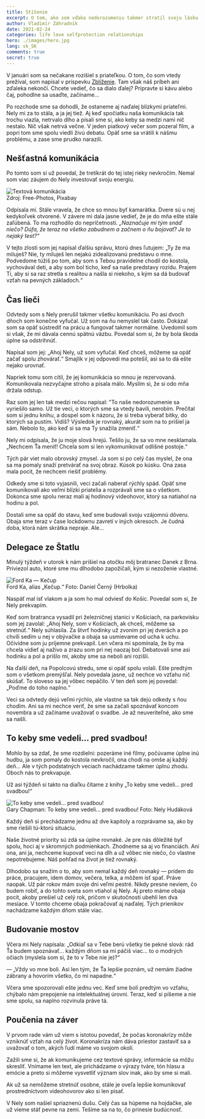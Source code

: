 ```yaml
---
title: Stíšenie
excerpt: O tom, ako som vďaka nedorozumeniu takmer stratil svoju lásku.
author: Vladimír Záhradník
date: 2021-02-24
categories: life love selfprotection relationships
hero: ./images/hero.jpg
lang: sk_SK
comments: true
secret: true
---
```


V januári som sa nečakane rozišiel s priateľkou. O tom, čo som vtedy prežíval, som napísal v príspevku [Zblíženie][come-closer-post]. Tam však náš príbeh ani zďaleka nekončí. Chcete vedieť, čo sa dialo ďalej? Pripravte si kávu alebo čaj, pohodlne sa usaďte, začíname...

Po rozchode sme sa dohodli, že ostaneme aj naďalej blízkymi priateľmi. Nely mi za to stála, a ja jej tiež. Aj keď spočiatku naša komunikácia tak trochu viazla, netrvalo dlho a písali sme si, ako keby sa medzi nami nič nestalo. Nič však netrvá večne. V jeden piatkový večer som pozeral film, a popri tom sme spolu viedli živú debatu. Opäť sme sa vrátili k nášmu problému, a zase sme prudko narazili.

## Nešťastná komunikácia
Po tomto som si už povedal, že tretíkrát do tej istej rieky nevkročím. Nemal som viac záujem do Nely investovať svoju energiu.

<div className="Image__Medium">
  <img src="./images/cell-phone.jpg" alt="Textová komunikácia" />
  <figcaption>Zdroj: Free-Photos, Pixabay</figcaption>
</div>

Odpísala mi. Stále vravela, že chce so mnou byť kamarátka. Dvere sú u nej kedykoľvek otvorené. V závere mi dala jasne vedieť, že je do mňa ešte stále zaľúbená. To ma rozhodilo do nepríčetnosti. *„Naznačuje mi tým snáď niečo? Dúfa, že teraz na všetko zabudnem a začnem o ňu bojovať? Je to nejaký test?“*

V tejto zlosti som jej napísal ďalšiu správu, ktorú dnes ľutujem: „Ty že ma miluješ? Nie, ty miluješ len nejakú zidealizovanú predstavu o mne. Podvedome túžiš po tom, aby som s Tebou pravidelne chodil do kostola, vychovával deti, a aby som bol ticho, keď sa naše predstavy rozídu. Prajem Ti, aby si sa raz stretla s realitou a našla si niekoho, s kým sa dá budovať vzťah na pevných základoch.“

## Čas lieči
Odvtedy som s Nely prerušil takmer všetku komunikáciu. Po asi dvoch dňoch som konečne vyfučal. Už som na ňu nemyslel tak často. Dokázal som sa opäť sústrediť na prácu a fungovať takmer normálne. Uvedomil som si však, že mi dávala cennú spätnú väzbu. Povedal som si, že by bola škoda úplne sa odstrihnúť.

Napísal som jej: „Ahoj Nely, už som vyfučal. Keď chceš, môžeme sa opäť začať spolu zhovárať.“ Smajlík v jej odpovedi ma potešil, asi sa to dá ešte nejako urovnať.

Napriek tomu som cítil, že jej komunikácia so mnou je rezervovaná. Komunikovala nezvyčajne stroho a písala málo. Myslím si, že si odo mňa držala odstup.

Raz som jej len tak medzi rečou napísal: "To naše nedorozumenie sa vyriešilo samo. Už tie veci, o ktorých sme sa vtedy bavili, nerobím. Prečítal som si jednu knihu, a dospel som k názoru, že si treba vyberať bitky, do ktorých sa pustím. Vidíš? Výsledok je rovnaký, akurát som na to prišiel ja sám. Nebolo to, ako keď si sa ma Ty snažila zmeniť.“

Nely mi odpísala, že ju moje slová hrejú. Tešilo ju, že sa vo mne nesklamala. „Nechcem Ťa meniť! Chcela som si len vykomunikovať odlišné postoje.“

Tých pár viet malo obrovský zmysel. Ja som si po celý čas myslel, že ona sa ma pomaly snaží pretvárať na svoj obraz. Kúsok po kúsku. Ona zasa mala pocit, že nechcem riešiť problémy.

Odkedy sme si toto vyjasnili, veci začali naberať rýchly spád. Opäť sme komunikovali ako veľmi blízki priatelia a rozprávali sme sa o všetkom. Dokonca sme spolu neraz mali aj hodinový videohovor, ktorý sa natiahol na hodinu a pol.

Dostali sme sa opäť do stavu, keď sme budovali svoju vzájomnú dôveru. Obaja sme teraz v čase lockdownu zavretí v iných okresoch. Je čudná doba, ktorá nám skrátka nepraje. Ale...

## Delegace ze Štatlu
Minulý týždeň v utorok k nám prišiel na otočku môj bratranec Danek z Brna. Priviezol auto, ktoré sme mu dlhodobo zapožičali, kým si nezoženie vlastné.

<div className="Image__Medium">
  <img src="./images/kecup.jpg" alt="Ford Ka — Kečup" />
  <figcaption>Ford Ka, alias „Kečup.“ Foto: Daniel Černý (Hrbolka)</figcaption>
</div>

Naspäť mal ísť vlakom a ja som ho mal odviesť do Košíc. Povedal som si, že Nely prekvapím.

Keď som bratranca vysadil pri železničnej stanici v Košiciach, na parkovisku som jej zavolal: „Ahoj Nely, som v Košiciach, ak chceš, môžeme sa stretnúť.“ Nely súhlasila. Za štvrť hodinky už zvoním pri jej dverách a po chvíli sedím u nej v obývačke a obaja sa usmievame od ucha k uchu. Očividne som ju príjemne prekvapil. Len včera mi spomínala, že by ma chcela vidieť aj naživo a zrazu som pri nej naozaj bol. Debatovali sme asi hodinku a pol a prišlo mi, akoby sme sa neboli ani rozišli.

Na ďalší deň, na Popolcovú stredu, sme si opäť spolu volali. Ešte predtým som o všetkom premýšľal. Nely povedala jasne, už nechce vo vzťahu nič skúšať. To sloveso sa jej vôbec nepáčilo. V ten deň som jej povedal: „Poďme do toho naplno.“

Veci sa odvtedy dejú veľmi rýchlo, ale vlastne sa tak dejú odkedy s ňou chodím. Ani sa mi nechce veriť, že sme sa začali spoznávať koncom novembra a už začíname uvažovať o svadbe. Je až neuveriteľné, ako sme sa našli.

## To keby sme vedeli... pred svadbou!
Mohlo by sa zdať, že sme rozdielni: pozeráme iné filmy, počúvame úplne inú hudbu, ja som pomaly do kostola nevkročil, ona chodí na omše aj každý deň... Ale v tých podstatných veciach nachádzame takmer úplnú zhodu. Oboch nás to prekvapuje.

Už asi týždeň si takto na diaľku čítame z knihy „To keby sme vedeli... pred svadbou!“

<div className="Image__Medium">
  <img src="./images/things-i-wish-i-knew-before-sk.jpg" alt="To keby sme vedeli... pred svadbou!" />
  <figcaption>Gary Chapman: To keby sme vedeli... pred svadbou! Foto: Nely Hudáková</figcaption>
</div>

Každý deň si prechádzame jednu až dve kapitoly a rozprávame sa, ako by sme riešili tú-ktorú situáciu.

Naše životné priority sú zdá sa úplne rovnaké. Je pre nás dôležité byť spolu, hoci aj v skromných podmienkach. Zhodneme sa aj vo financiách. Ani ona, ani ja, nechceme kupovať veci na dlh a už vôbec nie niečo, čo vlastne nepotrebujeme. Náš pohľad na život je tiež rovnaký.

Dlhodobo sa snažím o to, aby som nemal každý deň rovnaký — prídem do práce, pracujem, idem domov, večera, telka, a môžem ísť spať. Práve naopak. Už pár rokov mám svoje dni veľmi pestré. Nikdy presne neviem, čo budem robiť, a do tohto sveta som vtiahol aj Nely. Aj preto máme obaja pocit, akoby prešiel už celý rok, pričom v skutočnosti ubehli len dva mesiace. V tomto chceme obaja pokračovať aj naďalej. Tých prienikov nachádzame každým dňom stále viac.

## Budovanie mostov
Včera mi Nely napísala: „Odkiaľ sa v Tebe berú všetky tie pekné slová: rád Ťa budem spoznávať... každým dňom sa mi páčiš viac... to o modrých očiach (myslela som si, že to v Tebe nie je)?“

— „Vždy vo mne boli. Asi len tým, že Ťa lepšie poznám, už nemám žiadne zábrany a hovorím všetko, čo mi napadne.“

Včera sme spozorovali ešte jednu vec. Keď sme boli predtým vo vzťahu, chýbalo nám prepojenie na intelektuálnej úrovni. Teraz, keď si píšeme a nie sme spolu, sa naplno rozvinula práve tá.

## Poučenia na záver
V prvom rade vám už viem s istotou povedať, že počas koronakrízy môže vzniknúť vzťah na celý život. Koronakríza nám dáva priestor zastaviť sa a uvažovať o tom, akých ľudí máme vo svojom okolí.

Zažili sme si, že ak komunikujeme cez textové správy, informácie sa môžu skresliť. Vnímame len text, ale prichádzame o výrazy tváre, tón hlasu a emócie a preto si môžeme vysvetliť význam slov inak, ako by sme si mali.

Ak už sa nemôžeme stretnúť osobne, stále je oveľa lepšie komunikovať prostredníctvom videohovorov ako si len písať.

V Nely som našiel spriaznenú dušu. Celý čas sa húpeme na hojdačke, ale už vieme stáť pevne na zemi. Tešíme sa na to, čo prinesie budúcnosť.

[//]: # (Used references)
[come-closer-post]: https://www.zahradnik.io/zblizenie
